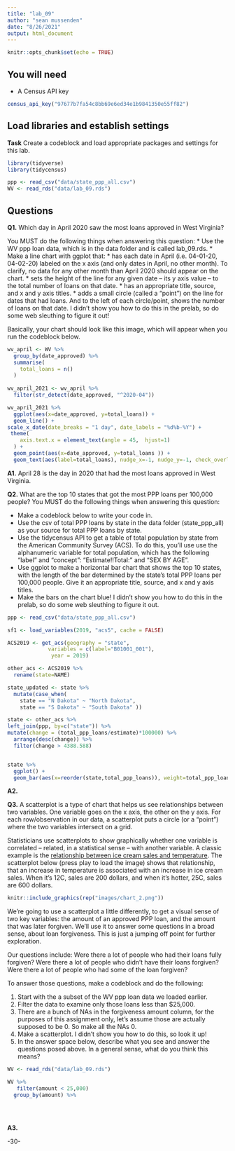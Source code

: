 ```yaml
---
title: "lab_09"
author: "sean mussenden"
date: "8/26/2021"
output: html_document
---
```


```r
knitr::opts_chunk$set(echo = TRUE)
```

## You will need

* A Census API key

```r
census_api_key("97677b7fa54c8bb69e6ed34e1b9841350e55ff82")
```

## Load libraries and establish settings

**Task** Create a codeblock and load appropriate packages and settings for this lab.

```r
library(tidyverse)
library(tidycensus)

ppp <- read_csv("data/state_ppp_all.csv")
WV <- read_rds("data/lab_09.rds")

```

## Questions

**Q1.** Which day in April 2020 saw the most loans approved in West Virginia? 

You MUST do the following things when answering this question:
* Use the WV ppp loan data, which is in the data folder and is called lab_09.rds.
* Make a line chart with ggplot that:
  * has each date in April (i.e. 04-01-20, 04-02-20) labeled on the x axis (and only dates in April, no other month). To clarify, no data for any other month than April 2020 should appear on the chart. 
  * sets the height of the line for any given date -- its y axis value -- to the total number of loans on that date.
  * has an appropriate title, source, and x and y axis titles. 
  * adds a small circle (called a "point") on the line for dates that had loans. And to the left of each circle/point, shows the number of loans on that date.  I didn't show you how to do this in the prelab, so do some web sleuthing to figure it out! 

Basically, your chart should look like this image, which will appear when you run the codeblock below. 

```r
wv_april <- WV %>%
  group_by(date_approved) %>%
  summarise(
    total_loans = n()
  ) 
    
wv_april_2021 <- wv_april %>%
  filter(str_detect(date_approved, "^2020-04"))

wv_april_2021 %>%
  ggplot(aes(x=date_approved, y=total_loans)) + 
  geom_line() +
scale_x_date(date_breaks = "1 day", date_labels = "%d%b-%Y") +
 theme(
    axis.text.x = element_text(angle = 45,  hjust=1)
  ) +
  geom_point(aes(x=date_approved, y=total_loans )) +
  geom_text(aes(label=total_loans), nudge_x=-1, nudge_y=-1, check_overlap = T)

```
**A1.** April 28 is the day in 2020 that had the most loans approved in West Virginia.

**Q2.** What are the top 10 states that got the most PPP loans per 100,000 people? You MUST do the following things when answering this question:

* Make a codeblock below to write your code in.
* Use the csv of total PPP loans by state in the data folder (state_ppp_all) as your source for total PPP loans by state.  
* Use the tidycensus API to get a table of total population by state from the American Community Survey (ACS). To do this, you'll use use the alphanumeric variable for total population, which has the following "label" and "concept": "Estimate!!Total:" and "SEX BY AGE".  
* Use ggplot to make a horizontal bar chart that shows the top 10 states, with the length of the bar determined by the state's total PPP loans per 100,000 people. Give it an appropriate title, source, and x and y axis titles. 
* Make the bars on the chart blue! I didn't show you how to do this in the prelab, so do some web sleuthing to figure it out.

```r
ppp <- read_csv("data/state_ppp_all.csv")

sf1 <- load_variables(2019, "acs5", cache = FALSE)

ACS2019 <- get_acs(geography = "state",
             variables = c(label="B01001_001"),
              year = 2019)

other_acs <- ACS2019 %>%
  rename(state=NAME)

state_updated <- state %>%
  mutate(case_when(
    state == "N Dakota" ~ "North Dakota",
    state == "S Dakota" ~ "South Dakota" ))

state <- other_acs %>%
left_join(ppp, by=c("state")) %>%
mutate(change = (total_ppp_loans/estimate)*100000) %>%
  arrange(desc(change)) %>%
  filter(change > 4388.588)


state %>%
  ggplot() +
  geom_bar(aes(x=reorder(state,total_ppp_loans)), weight=total_ppp_loans, fill="#0099f")

```



**A2.** 

**Q3.**  A scatterplot is a type of chart that helps us see relationships between two variables. One variable goes on the x axis, the other on the y axis.  For each row/observation in our data, a scatterplot puts a circle (or a "point") where the two variables intersect on a grid. 

Statisticians use scatterplots to show graphically whether one variable is correlated -- related, in a statistical sense -- with another variable.  A classic example is the [relationship between ice cream sales and temperature](https://www.mathsisfun.com/data/scatter-xy-plots.html).  The scatterplot below (press play to load the image) shows that relationship, that an increase in temperature is associated with an increase in ice cream sales. When it's 12C, sales are 200 dollars, and when it's hotter, 25C, sales are 600 dollars.

```r
knitr::include_graphics(rep("images/chart_2.png"))
```

We're going to use a scatterplot a little differently, to get a visual sense of two key variables: the amount of an approved PPP loan, and the amount that was later forgiven. We'll use it to answer some questions in a broad sense, about loan forgiveness.  This is just a jumping off point for further exploration. 

Our questions include: Were there a lot of people who had their loans fully forgiven?  Were there a lot of people who didn't have their loans forgiven? Were there a lot of people who had some of the loan forgiven? 

To answer those questions, make a codeblock and do the following:

1. Start with the a subset of the WV ppp loan data we loaded earlier.
2. Filter the data to examine only those loans less than $25,000.
3. There are a bunch of NAs in the forgiveness amount column, for the purposes of this assignment only, let's assume those are actually supposed to be 0. So make all the NAs 0. 
4. Make a scatterplot. I didn't show you how to do this, so look it up! 
5. In the answer space below, describe what you see and answer the questions posed above.  In a general sense, what do you think this means?  
```r

WV <- read_rds("data/lab_09.rds")

WV %>%
   filter(amount < 25,000)
  group_by(amount) %>%
 

    

```

**A3.**  


-30-
